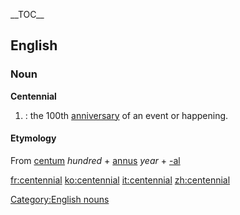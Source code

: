 {{wikipedia}}
__TOC__
==English==
===Noun===
[[Category:English nouns]]
'''Centennial'''
#{{time}}: the 100th [[anniversary]] of an event or happening.

==== Etymology ====
From {{L.}} [[centum]] ''hundred'' + [[annus]] ''year'' + [[-al]]

[[fr:centennial]]
[[ko:centennial]]
[[it:centennial]]
[[zh:centennial]]